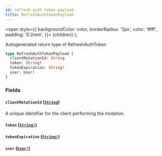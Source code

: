 ```yaml
---
id: refresh-auth-token-payload
title: RefreshAuthTokenPayload
---
```


<span
style={{
      backgroundColor: color,
      borderRadius: '2px',
      color: '#fff',
      padding: '0.2rem',
    }}>
{children}
</span>
);

Autogenerated return type of RefreshAuthToken

```graphql
type RefreshAuthTokenPayload {
  clientMutationId: String
  token: String!
  tokenExpiration: String!
  user: User!
}
```

### Fields

#### `clientMutationId` ([`String`](/api/scalars/string))

A unique identifier for the client performing the mutation.

#### `token` ([`String!`](/api/scalars/string))

#### `tokenExpiration` ([`String!`](/api/scalars/string))

#### `user` ([`User!`](/api/objects/user))
